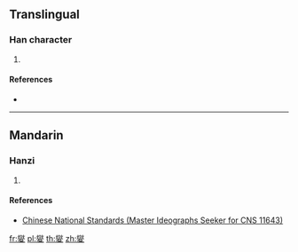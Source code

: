 {{character info/new}}
==Translingual==

===Han character===
{{Han char|rn=35|rad=夊|as=15|sn=18|four=|canj=FFHE|ids=⿱⿲火言火夂}}

# {{defn|Han|sort=夊15}}

====References====
* {{Han ref|kx=0245.271|hdz=20871.221|uh=5911|ud=22801}}

----

==Mandarin==

===Hanzi===
{{cmn-hanzi|pin=[[xiè]] ([[xie4]])|wg=hsieh<sup>4</sup>}}

# {{defn|lang=cmn|sort=夊15}}

====References====
* [http://www.cns11643.gov.tw/AIDB/query_general_view.do?page=3&code=6560 Chinese National Standards (Master Ideographs Seeker for CNS 11643)]

[[fr:夑]]
[[pl:夑]]
[[th:夑]]
[[zh:夑]]